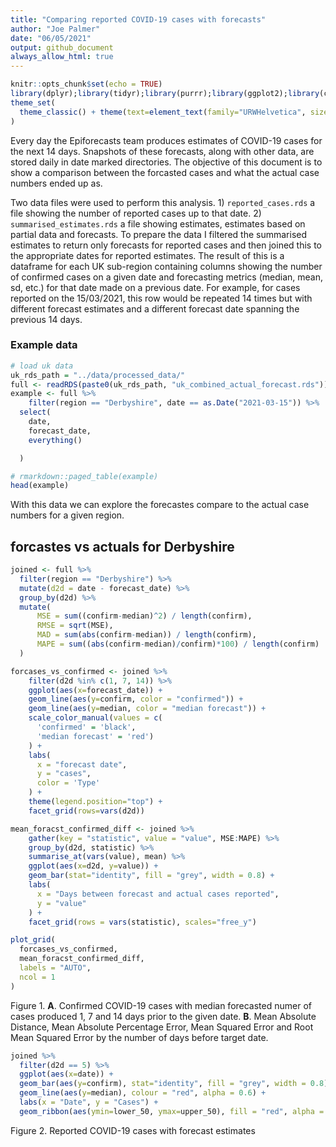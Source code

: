 ```yaml
---
title: "Comparing reported COVID-19 cases with forecasts"
author: "Joe Palmer"
date: "06/05/2021"
output: github_document
always_allow_html: true
---
```



```r
knitr::opts_chunk$set(echo = TRUE)
library(dplyr);library(tidyr);library(purrr);library(ggplot2);library(cowplot)
theme_set(
  theme_classic() + theme(text=element_text(family="URWHelvetica", size=12))
)

```


Every day the Epiforecasts team produces estimates of COVID-19 cases for the next 14 days. Snapshots of these forecasts, along with other data, are stored daily in date marked directories. The objective of this document is to show a comparison between the forcasted cases and what the actual case numbers ended up as.

Two data files were used to perform this analysis. 1) `reported_cases.rds` a file showing the number of reported cases up to that date. 2) `summarised_estimates.rds` a file showing estimates, estimates based on partial data and forecasts. To prepare the data I filtered the summarised estimates to return only forecasts for reported cases and then joined this to the appropriate dates for reported estimates. The result of this is a dataframe for each UK sub-region containing columns showing the number of confirmed cases on a given date and forecasting metrics (median, mean, sd, etc.) for that date made on a previous date. For example, for cases reported on the 15/03/2021, this row would be repeated 14 times but with different forecast estimates and a different forecast date spanning the previous 14 days.

### Example data

```r
# load uk data
uk_rds_path = "../data/processed_data/"
full <- readRDS(paste0(uk_rds_path, "uk_combined_actual_forecast.rds"))
example <- full %>%
	filter(region == "Derbyshire", date == as.Date("2021-03-15")) %>%
  select(
    date,
    forecast_date,
    everything()

  )

# rmarkdown::paged_table(example)
head(example)
```

With this data we can explore the forecastes compare to the actual case numbers for a given region.

## forcastes vs actuals for Derbyshire

```r

joined <- full %>%
  filter(region == "Derbyshire") %>%
  mutate(d2d = date - forecast_date) %>%
  group_by(d2d) %>%
  mutate(
      MSE = sum((confirm-median)^2) / length(confirm),
      RMSE = sqrt(MSE),
      MAD = sum(abs(confirm-median)) / length(confirm),
      MAPE = sum((abs(confirm-median)/confirm)*100) / length(confirm)
  )
```


```r

forcases_vs_confirmed <- joined %>%
    filter(d2d %in% c(1, 7, 14)) %>%
    ggplot(aes(x=forecast_date)) +
    geom_line(aes(y=confirm, color = "confirmed")) +
    geom_line(aes(y=median, color = "median forecast")) +
    scale_color_manual(values = c(
      'confirmed' = 'black',
      'median forecast' = 'red')
    ) +
    labs(
      x = "forecast date",
      y = "cases",
      color = 'Type'
    ) +
    theme(legend.position="top") +
    facet_grid(rows=vars(d2d))

mean_foracst_confirmed_diff <- joined %>%
    gather(key = "statistic", value = "value", MSE:MAPE) %>%
    group_by(d2d, statistic) %>%
    summarise_at(vars(value), mean) %>%
    ggplot(aes(x=d2d, y=value)) +
    geom_bar(stat="identity", fill = "grey", width = 0.8) +
    labs(
      x = "Days between forecast and actual cases reported",
      y = "value"
    ) +
    facet_grid(rows = vars(statistic), scales="free_y")

plot_grid(
  forcases_vs_confirmed,
  mean_foracst_confirmed_diff,
  labels = "AUTO",
  ncol = 1
)
```

Figure 1. **A**. Confirmed COVID-19 cases with median forecasted numer of cases produced 1, 7 and 14 days prior to the given date. **B**. Mean Absolute Distance, Mean Absolute Percentage Error, Mean Squared Error and Root Mean Squared Error by the number of days before target date.

```r
joined %>%
  filter(d2d == 5) %>%
  ggplot(aes(x=date)) +
  geom_bar(aes(y=confirm), stat="identity", fill = "grey", width = 0.8) +
  geom_line(aes(y=median), colour = "red", alpha = 0.6) +
  labs(x = "Date", y = "Cases") +
  geom_ribbon(aes(ymin=lower_50, ymax=upper_50), fill = "red", alpha = 0.2)
```

Figure 2. Reported COVID-19 cases with forecast estimates
